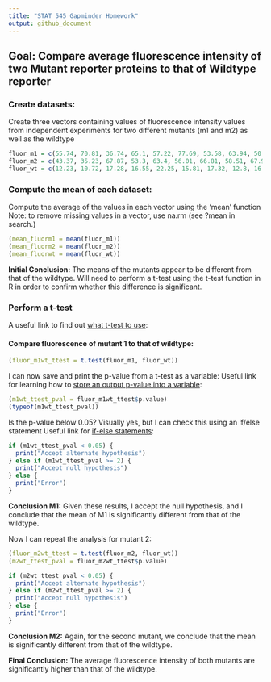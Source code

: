 ```yaml
---
title: "STAT 545 Gapminder Homework"
output: github_document
---
```

## Goal: Compare average fluorescence intensity of two Mutant reporter proteins to that of Wildtype reporter

### Create datasets:

Create three vectors containing values of fluorescence intensity values from independent experiments for two different mutants (m1 and m2) as well as the wildtype
```r
 
fluor_m1 = c(55.74, 70.81, 36.74, 65.1, 57.22, 77.69, 53.58, 63.94, 50.8, 64.05, 45.09, 58.86)
fluor_m2 = c(43.37, 35.23, 67.87, 53.3, 63.4, 56.01, 66.81, 58.51, 67.98, 53.34, 66.42, 45.71)
fluor_wt = c(12.23, 10.72, 17.28, 16.55, 22.25, 15.81, 17.32, 12.8, 16.5, 14.71, 19.71, 17.86)
```

### Compute the mean of each dataset: 
Compute the average of the values in each vector using the 'mean' function
Note: to remove missing values in a vector, use na.rm (see ?mean in search.)

```r
(mean_fluorm1 = mean(fluor_m1))
(mean_fluorm2 = mean(fluor_m2))
(mean_fluorwt = mean(fluor_wt))

```

**Initial Conclusion:** The means of the mutants appear to be different from that of the wildtype. Will need to perform a t-test using the t-test function in R in order to confirm whether this difference is significant. 

### Perform a t-test
A useful link to find out [what t-test to use](https://researchbasics.education.uconn.edu/t-test/):

#### Compare fluorescence of mutant 1 to that of wildtype:
```r
(fluor_m1wt_ttest = t.test(fluor_m1, fluor_wt))
```

I can now save and print the p-value from a t-test as a variable: 
Useful link for learning how to [store an output p-value into a variable](https://stackoverflow.com/questions/31205554/output-p-value-from-a-t-test-in-r): 
```r
(m1wt_ttest_pval = fluor_m1wt_ttest$p.value)
(typeof(m1wt_ttest_pval))
```
Is the p-value below 0.05? Visually yes, but I can check this using an if/else statement
Useful link for [if-else statements](https://stackoverflow.com/questions/25885358/if-else-if-else-statement-and-brackets): 

```r
if (m1wt_ttest_pval < 0.05) {
  print("Accept alternate hypothesis")
} else if (m1wt_ttest_pval >= 2) {
  print("Accept null hypothesis")
} else {
  print("Error")
}
```
**Conclusion M1:** Given these results, I accept the null hypothesis, and I conclude that the mean of M1 is significantly different from that of the wildtype. 

Now  I can repeat the analysis for mutant 2: 
```r
(fluor_m2wt_ttest = t.test(fluor_m2, fluor_wt))
(m2wt_ttest_pval = fluor_m2wt_ttest$p.value)

if (m2wt_ttest_pval < 0.05) {
  print("Accept alternate hypothesis")
} else if (m2wt_ttest_pval >= 2) {
  print("Accept null hypothesis")
} else {
  print("Error")
}
```
**Conclusion M2:** Again, for the second mutant, we conclude that the mean is significantly different from that of the wildtype. 

**Final Conclusion:** The average fluorescence intensity of both mutants are significantly higher than that of the wildtype. 
